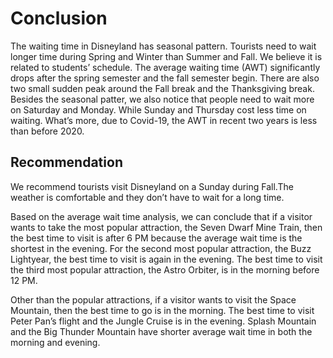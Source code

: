 # Conclusion
The waiting time in Disneyland has seasonal pattern. Tourists need to wait longer time during Spring and Winter than Summer and Fall. We believe it is related to students' schedule. The average waiting time (AWT) significantly drops after the spring semester and the fall semester begin. There are also two small sudden peak around the Fall break and the Thanksgiving break. Besides the seasonal patter, we also notice that people need to wait more on Saturday and Monday. While Sunday and Thursday cost less time on waiting. What's more, due to Covid-19, the AWT in recent two years is less than before 2020. 

## Recommendation
We recommend tourists visit Disneyland on a Sunday during Fall.The weather is comfortable and they don't have to wait for a long time.

Based on the average wait time analysis, we can conclude that if a visitor wants to take the most popular attraction, the Seven Dwarf Mine Train, then the best time to visit is after 6 PM because the average wait time is the shortest in the evening. For the second most popular attraction, the Buzz Lightyear, the best time to visit is again in the evening. The best time to visit the third most popular attraction, the Astro Orbiter, is in the morning before 12 PM.

Other than the popular attractions, if a visitor wants to visit the Space Mountain, then the best time to go is in the morning. The best time to visit Peter Pan’s flight and the Jungle Cruise is in the evening. Splash Mountain and the Big Thunder Mountain have shorter average wait time in both the morning and evening. 